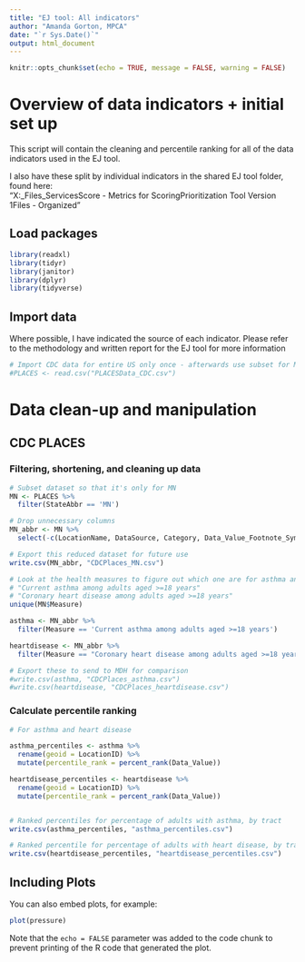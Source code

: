 ```yaml
---
title: "EJ tool: All indicators"
author: "Amanda Gorton, MPCA"
date: "`r Sys.Date()`"
output: html_document
---
```


```r
knitr::opts_chunk$set(echo = TRUE, message = FALSE, warning = FALSE)
```

# Overview of data indicators + initial set up 

This script will contain the cleaning and percentile ranking for all of the data indicators used in the EJ tool.  

I also have these split by individual indicators in the shared EJ tool folder, found here:  
"X:\Agency_Files\Data_Services\DAU\Analyses\EJ\EJ Score - Metrics for Scoring\EJ Prioritization Tool Version 1\Data Files - Organized"  

## Load packages

```r
library(readxl)
library(tidyr)
library(janitor)
library(dplyr)
library(tidyverse)
```

## Import data

Where possible, I have indicated the source of each indicator. Please refer to the methodology and written report for the EJ tool for more information  

```r
# Import CDC data for entire US only once - afterwards use subset for MN below
#PLACES <- read.csv("PLACESData_CDC.csv")

```

# Data clean-up and manipulation

## CDC PLACES

### Filtering, shortening, and cleaning up data

```r
# Subset dataset so that it's only for MN
MN <- PLACES %>% 
  filter(StateAbbr == 'MN')

# Drop unnecessary columns
MN_abbr <- MN %>% 
  select(-c(LocationName, DataSource, Category, Data_Value_Footnote_Symbol, Data_Value_Footnote, CategoryID, MeasureId, DataValueTypeID, Short_Question_Text))

# Export this reduced dataset for future use
write.csv(MN_abbr, "CDCPlaces_MN.csv")

# Look at the health measures to figure out which one are for asthma and heart disease
# "Current asthma among adults aged >=18 years"   
# "Coronary heart disease among adults aged >=18 years"  
unique(MN$Measure)

asthma <- MN_abbr %>% 
  filter(Measure == 'Current asthma among adults aged >=18 years')

heartdisease <- MN_abbr %>% 
  filter(Measure == "Coronary heart disease among adults aged >=18 years")

# Export these to send to MDH for comparison
#write.csv(asthma, "CDCPlaces_asthma.csv")
#write.csv(heartdisease, "CDCPlaces_heartdisease.csv")

```

### Calculate percentile ranking

```r

# For asthma and heart disease

asthma_percentiles <- asthma %>%
  rename(geoid = LocationID) %>%
  mutate(percentile_rank = percent_rank(Data_Value))

heartdisease_percentiles <- heartdisease %>%
  rename(geoid = LocationID) %>%
  mutate(percentile_rank = percent_rank(Data_Value))


# Ranked percentiles for percentage of adults with asthma, by tract
write.csv(asthma_percentiles, "asthma_percentiles.csv")

# Ranked percentile for percentage of adults with heart disease, by tract
write.csv(heartdisease_percentiles, "heartdisease_percentiles.csv")

```



## Including Plots

You can also embed plots, for example:

```r
plot(pressure)
```

Note that the `echo = FALSE` parameter was added to the code chunk to prevent printing of the R code that generated the plot.
